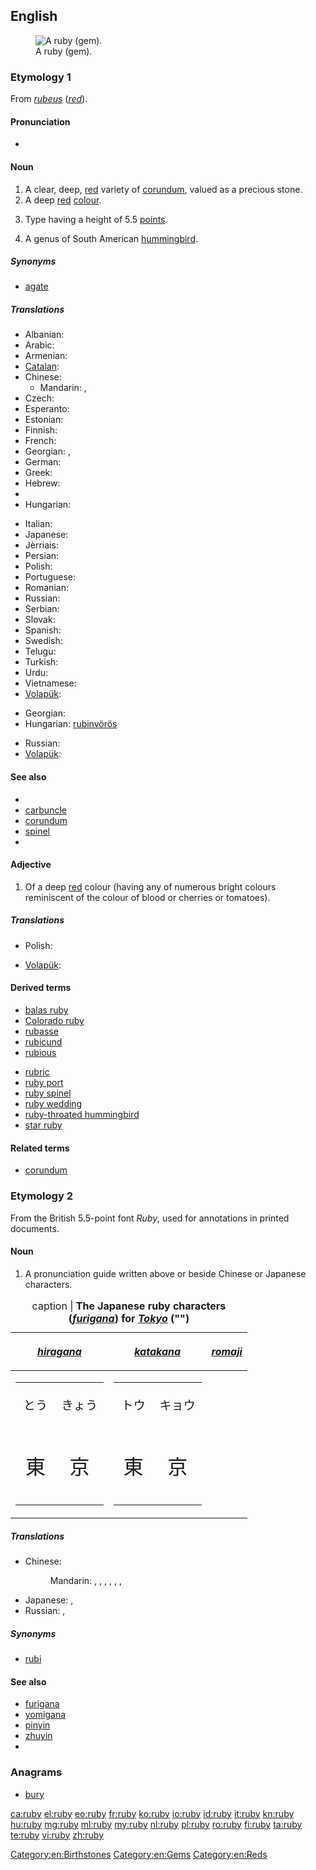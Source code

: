 {{also|Ruby}}
==English==
{{wikipedia}}
[[Image:Ruby cristal.jpg|thumb|A ruby (gem).]]

===Etymology 1===
From {{etyl|la}} ''[[rubeus]]'' (''[[red]]'').

====Pronunciation====
* {{rhymes|uːbi}}

====Noun====
{{en-noun|rub|ies}}

# A clear, deep, [[red]] variety of [[corundum]], valued as a precious stone.
# A deep [[red]] [[colour]].
#: {{color panel|E0115F}}
# {{typesetting|British}} Type having a height of 5.5 [[points]].
# A genus of South American [[hummingbird]].

=====Synonyms=====
* {{sense|typesetting}} [[agate]] {{qualifier|US}}

=====Translations=====
{{trans-top|type of gem}}
* Albanian: {{t|sq|rubin|m}}
* Arabic: {{t-|ar|ياقوت}}
* Armenian: {{t-|hy|սուտակ|tr=sutak}}
* [[Catalan]]: {{t|ca|robí|m}}
* Chinese:
** Mandarin: {{t-|cmn|紅寶石|sc=Hani}}, {{t-|cmn|红宝石|tr=hóngbǎoshí|sc=Hani}}
* Czech: {{t-|cs|rubín|m}}
* Esperanto: {{t+|eo|rubeno|xs=Esperanto}}
* Estonian: {{t-|et|rubiin}}
* Finnish: {{t+|fi|rubiini}}
* French: {{t+|fr|rubis|m}}
* Georgian: {{t|ka|ლალი|tr=lali|sc=Geor|xs=Georgian}},  {{t|ka|ბადახში|tr=badaxši|sc=Geor|xs=Georgian}}
* German: {{t+|de|Rubin|m}}
* Greek: {{t+|el|ρουμπίνι|n|tr=roumpíni}}
* Hebrew: {{t+|he|אדם|alt=אֹדֶם}}
* {{trreq|hi}}
* Hungarian: {{t+|hu|rubin}}
{{trans-mid}}
* Italian: {{t+|it|rubino|m}}
* Japanese: {{t-|ja|ルビー|tr=rubī}}
* Jèrriais: {{tø|roa-jer|rubis|m}}
* Persian: {{t-|fa|یاقوت|xs=Persian}}
* Polish: {{t+|pl|rubin|m}}
* Portuguese: {{t+|pt|rubi|m}}
* Romanian: {{t|ro|rubin}}
* Russian: {{t+|ru|рубин|m|tr=rubín}}
* Serbian: {{t-|sr|рубин|m|tr=rubin|sc=Cyrl}}
* Slovak: {{t-|sk|rubín}}
* Spanish: {{t+|es|rubí|m}}
* Swedish: {{t|sv|rubin|c}}
* Telugu: {{t+|te|కెంపు}}
* Turkish: {{t+|tr|yakut}}
* Urdu: {{t|ur| ياقوت|sc=ur-Arab}}
* Vietnamese: {{t-|vi|hồng ngọc|xs=Vietnamese}}
* [[Volapük]]: {{t|vo|rubain}}
{{trans-bottom}}

{{trans-top|colour}}
* Georgian: {{t|ka|წითელი ფერი|tr=cit'eli p'eri|sc=Geor|xs=Georgian}}
* Hungarian: [[rubinvörös]]
{{trans-mid}}
* Russian: {{t+|ru|рубиновый|tr=rubínovyj}}
* [[Volapük]]: {{t|vo|rubainaköl}}
{{trans-bottom}}

{{trans-top|size of typeface}}
{{trans-mid}}
{{trans-bottom}}

{{trans-top|hummingbird}}
{{trans-mid}}
{{trans-bottom}}

====See also====
* {{list|en|reds}}
* [[carbuncle]]
* [[corundum]]
* [[spinel]]
* {{pedialite|Ruby}}

====Adjective====
{{en-adj}}

# Of a deep [[red]] colour (having any of numerous bright colours reminiscent of the colour of blood or cherries or tomatoes).

=====Translations=====
{{trans-top|colour}}
* Polish: {{t-|pl|rubinowy}}
{{trans-mid}}
* [[Volapük]]: {{t|vo|rubainakölik}}
{{trans-bottom}}

====Derived terms====
{{top2}}
* [[balas ruby]]
* [[Colorado ruby]]
* [[rubasse]]
* [[rubicund]]
* [[rubious]]
{{mid2}}
* [[rubric]]
* [[ruby port]]
* [[ruby spinel]]
* [[ruby wedding]]
* [[ruby-throated hummingbird]]
* [[star ruby]]
{{bottom}}

====Related terms====
* [[corundum]]

===Etymology 2===
From the British 5.5-point font ''Ruby'', used for annotations in printed documents.

====Noun====
{{en-noun|rub|ies}}

# A pronunciation guide written above or beside Chinese or Japanese characters.

{| border="1" cellpadding="5" align="center"
|+caption | '''The Japanese ruby characters (''[[furigana]]'') for ''[[Tokyo]]'' ("{{Jpan|東京}}")'''
|-
! ''[[hiragana]]''
! ''[[katakana]]''
! ''[[romaji]]''
|-
|
{| border="0" cellpadding="2" cellspacing="0"
|-
| style="text-align: center; font-size: 120%" lang="ja" | とう
| style="text-align: center; font-size: 120%" lang="ja" | きょう
|-
| style="text-align: center; font-size: 200%" lang="ja" | 東
| style="text-align: center; font-size: 200%" lang="ja" | 京
|}
|
{| border="0" cellpadding="2" cellspacing="0"
|-
| style="text-align: center; font-size: 120%" lang="ja" | トウ
| style="text-align: center; font-size: 120%" lang="ja" | キョウ
|-
| style="text-align: center; font-size: 200%" lang="ja" | 東
| style="text-align: center; font-size: 200%" lang="ja" | 京
|}
|
{| border="0" cellpadding="2" cellspacing="0"
|-
|-
| style="text-align: center; font-size: 120%" | tō
| style="text-align: center; font-size: 120%" | kyō
|-
| style="text-align: center; font-size: 200%" lang="ja" | 東
| style="text-align: center; font-size: 200%" lang="ja" | 京
|}
|}

=====Translations=====
{{trans-top|pronunciation guide}}
* Chinese:
*: Mandarin: {{t|cmn|旁註標記|sc=Hani}},  {{t|cmn|旁注标记|tr=pángzhù biāojì|sc=Hani}},  {{t|cmn|註音標示|sc=Hani}},  {{t|cmn|注音标示|tr=zhùyīn biāoshì|sc=Hani}},  {{t|cmn|加註音|sc=Hani}},  {{t|cmn|加注音|tr=jiāzhùyīn|sc=Hani}},  {{t-|cmn|ruby|sc=Latn}}
{{trans-mid}}
* Japanese: {{t-|ja|振り仮名|tr=ふりがな, furigana}},  {{t-|ja|ルビ|tr=rubi}}
* Russian: {{t+|ru|агат|m|tr=agát}},  {{qualifier|indeclinable}} {{t|ru|руби|m|tr=rúbi}}
{{trans-bottom}}

=====Synonyms=====
* [[rubi]]

====See also====
* [[furigana]]
* [[yomigana]]
* [[pinyin]]
* [[zhuyin]]
* {{pedialite|Ruby characters}}

===Anagrams===
* [[bury]]

[[Category:en:Birthstones]]
[[Category:en:Gems]]
[[Category:en:Reds]]

[[ca:ruby]]
[[el:ruby]]
[[eo:ruby]]
[[fr:ruby]]
[[ko:ruby]]
[[io:ruby]]
[[id:ruby]]
[[it:ruby]]
[[kn:ruby]]
[[hu:ruby]]
[[mg:ruby]]
[[ml:ruby]]
[[my:ruby]]
[[nl:ruby]]
[[pl:ruby]]
[[ro:ruby]]
[[fi:ruby]]
[[ta:ruby]]
[[te:ruby]]
[[vi:ruby]]
[[zh:ruby]]